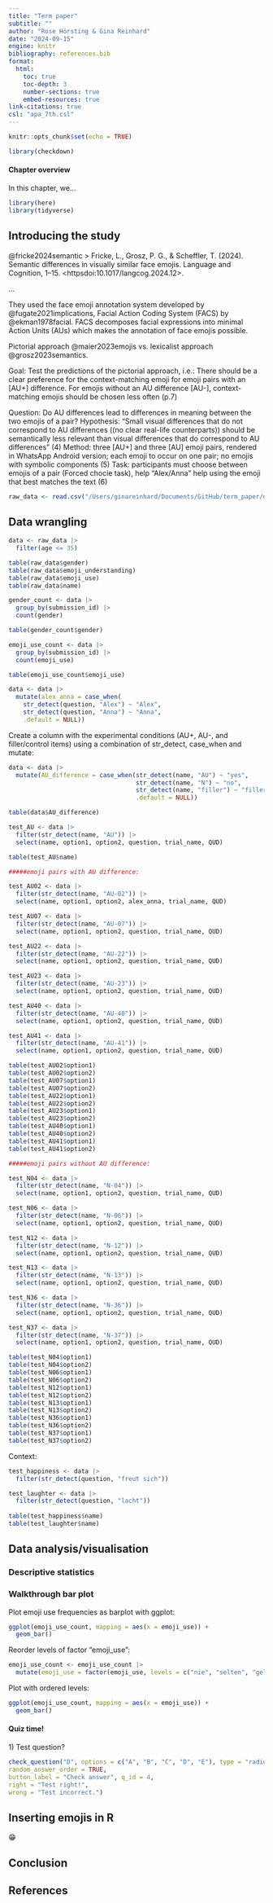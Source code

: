 ```yaml
---
title: "Term paper"
subtitle: ""
author: "Rose Hörsting & Gina Reinhard"
date: "2024-09-15"
engine: knitr
bibliography: references.bib
format: 
  html:
    toc: true
    toc-depth: 3
    number-sections: true
    embed-resources: true
link-citations: true
csl: "apa_7th.csl"
---
```


```r

knitr::opts_chunk$set(echo = TRUE)

```

```r

library(checkdown)

```

#### **Chapter overview** {.unnumbered}

In this chapter, we...

```r

library(here)
library(tidyverse)

```

## Introducing the study

@fricke2024semantic \> Fricke, L., Grosz, P. G., & Scheffler, T. (2024). Semantic differences in visually similar face emojis. Language and Cognition, 1–15. \<httpsdoi:10.1017/langcog.2024.12\>.

::: {.callout-note title="How did the experiment work?"}
...

They used the face emoji annotation system developed by @fugate2021implications, Facial Action Coding System (FACS) by @ekman1978facial. FACS decomposes facial expressions into minimal Action Units (AUs) which makes the annotation of face emojis possible.

Pictorial approach @maier2023emojis vs. lexicalist approach @grosz2023semantics.

Goal: Test the predictions of the pictorial approach, i.e.: There should be a clear preference for the context-matching emoji for emoji pairs with an \[AU+\] difference. For emojis without an AU difference \[AU-\], context-matching emojis should be chosen less often (p.7)

Question: Do AU differences lead to differences in meaning between the two emojis of a pair? Hypothesis: "Small visual differences that do not correspond to AU differences ((no clear real-life counterparts)) should be semantically less relevant than visual differences that do correspond to AU differences" (4) Method: three \[AU+\] and three \[AU\] emoji pairs, rendered in WhatsApp Android version; each emoji to occur on one pair; no emojis with symbolic components (5) Task: participants must choose between emojis of a pair (Forced chocie task), help "Alex/Anna" help using the emoji that best matches the text (6)
:::

```r

raw_data <- read.csv("/Users/ginareinhard/Documents/GitHub/term_paper/data/raw_data.csv")

```

## Data wrangling

```r

data <- raw_data |> 
  filter(age <= 35)

```

```r

table(raw_data$gender)
table(raw_data$emoji_understanding)
table(raw_data$emoji_use)
table(raw_data$name)

```

```r

gender_count <- data |> 
  group_by(submission_id) |> 
  count(gender)

table(gender_count$gender)

```

```r

emoji_use_count <- data |> 
  group_by(submission_id) |> 
  count(emoji_use)

table(emoji_use_count$emoji_use)

```

```r

data <- data |> 
  mutate(alex_anna = case_when(
    str_detect(question, "Alex") ~ "Alex",
    str_detect(question, "Anna") ~ "Anna",
    .default = NULL))

```

Create a column with the experimental conditions (AU+, AU-, and filler/control items) using a combination of str_detect, case_when and mutate:

```r

data <- data |>
  mutate(AU_difference = case_when(str_detect(name, "AU") ~ "yes",
                                   str_detect(name, "N") ~ "no",
                                   str_detect(name, "filler") ~ "filler",
                                   .default = NULL))

table(data$AU_difference)

test_AU <- data |>
  filter(str_detect(name, "AU")) |> 
  select(name, option1, option2, question, trial_name, QUD)

table(test_AU$name)

```

```r

#####emoji pairs with AU difference:

test_AU02 <- data |>
  filter(str_detect(name, "AU-02")) |> 
  select(name, option1, option2, alex_anna, trial_name, QUD)

test_AU07 <- data |>
  filter(str_detect(name, "AU-07")) |> 
  select(name, option1, option2, question, trial_name, QUD)

test_AU22 <- data |>
  filter(str_detect(name, "AU-22")) |> 
  select(name, option1, option2, question, trial_name, QUD)

test_AU23 <- data |>
  filter(str_detect(name, "AU-23")) |> 
  select(name, option1, option2, question, trial_name, QUD)

test_AU40 <- data |>
  filter(str_detect(name, "AU-40")) |> 
  select(name, option1, option2, question, trial_name, QUD)

test_AU41 <- data |>
  filter(str_detect(name, "AU-41")) |> 
  select(name, option1, option2, question, trial_name, QUD)

table(test_AU02$option1)
table(test_AU02$option2)
table(test_AU07$option1)
table(test_AU07$option2)
table(test_AU22$option1)
table(test_AU22$option2)
table(test_AU23$option1)
table(test_AU23$option2)
table(test_AU40$option1)
table(test_AU40$option2)
table(test_AU41$option1)
table(test_AU41$option2)

#####emoji pairs without AU difference:

test_N04 <- data |>
  filter(str_detect(name, "N-04")) |> 
  select(name, option1, option2, question, trial_name, QUD)

test_N06 <- data |>
  filter(str_detect(name, "N-06")) |> 
  select(name, option1, option2, question, trial_name, QUD)

test_N12 <- data |>
  filter(str_detect(name, "N-12")) |> 
  select(name, option1, option2, question, trial_name, QUD)

test_N13 <- data |>
  filter(str_detect(name, "N-13")) |> 
  select(name, option1, option2, question, trial_name, QUD)

test_N36 <- data |>
  filter(str_detect(name, "N-36")) |> 
  select(name, option1, option2, question, trial_name, QUD)

test_N37 <- data |>
  filter(str_detect(name, "N-37")) |> 
  select(name, option1, option2, question, trial_name, QUD)

table(test_N04$option1)
table(test_N04$option2)
table(test_N06$option1)
table(test_N06$option2)
table(test_N12$option1)
table(test_N12$option2)
table(test_N13$option1)
table(test_N13$option2)
table(test_N36$option1)
table(test_N36$option2)
table(test_N37$option1)
table(test_N37$option2)

```

Context:

```r

test_happiness <- data |>
  filter(str_detect(question, "freut sich"))

test_laughter <- data |>
  filter(str_detect(question, "lacht"))
  
table(test_happiness$name)
table(test_laughter$name)

```

## Data analysis/visualisation

### Descriptive statistics

### Walkthrough bar plot

Plot emoji use frequencies as barplot with ggplot:

```r

ggplot(emoji_use_count, mapping = aes(x = emoji_use)) + 
  geom_bar()

```

Reorder levels of factor "emoji_use":

```r

emoji_use_count <- emoji_use_count |> 
  mutate(emoji_use = factor(emoji_use, levels = c("nie", "selten", "gelegentlich", "oft", "in fast jeder Nachricht")))

```

Plot with ordered levels:

```r

ggplot(emoji_use_count, mapping = aes(x = emoji_use)) + 
  geom_bar()

```

::: callout-tip
#### Quiz time! {.unnumbered}

1\) Test question?

```r

check_question("D", options = c("A", "B", "C", "D", "E"), type = "radio", 
random_answer_order = TRUE,
button_label = "Check answer", q_id = 4,
right = "Test right!",
wrong = "Test incorrect.")

```
:::

## Inserting emojis in R

😁

## Conclusion

## References

